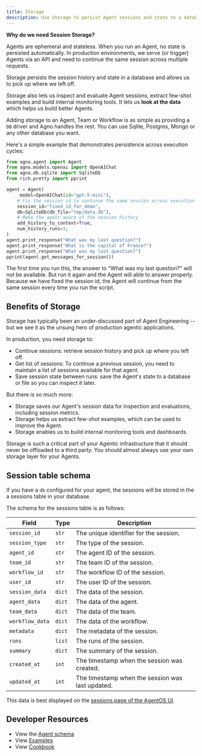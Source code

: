 ```yaml
---
title: Storage
description: Use Storage to persist Agent sessions and state to a database or file.
---
```


**Why do we need Session Storage?**

Agents are ephemeral and stateless. When you run an Agent, no state is persisted automatically. In production environments, we serve (or trigger) Agents via an API and need to continue the same session across multiple requests.

Storage persists the session history and state in a database and allows us to pick up where we left off.

Storage also lets us inspect and evaluate Agent sessions, extract few-shot examples and build internal monitoring tools. It lets us **look at the data** which helps us build better Agents.

Adding storage to an Agent, Team or Workflow is as simple as providing a `DB` driver and Agno handles the rest. You can use Sqlite, Postgres, Mongo or any other database you want.

Here's a simple example that demonstrates persistence across execution cycles:

```python storage.py
from agno.agent import Agent
from agno.models.openai import OpenAIChat
from agno.db.sqlite import SqliteDb
from rich.pretty import pprint

agent = Agent(
     model=OpenAIChat(id="gpt-5-mini"),
    # Fix the session id to continue the same session across execution cycles
    session_id="fixed_id_for_demo",
    db=SqliteDb(db_file="tmp/data.db"),
    # Make the agent aware of the session history
    add_history_to_context=True,
    num_history_runs=3,
)
agent.print_response("What was my last question?")
agent.print_response("What is the capital of France?")
agent.print_response("What was my last question?")
pprint(agent.get_messages_for_session())
```

The first time you run this, the answer to "What was my last question?" will not be available. But run it again and the Agent will able to answer properly. Because we have fixed the session id, the Agent will continue from the same session every time you run the script.

## Benefits of Storage

Storage has typically been an under-discussed part of Agent Engineering -- but we see it as the unsung hero of production agentic applications.

In production, you need storage to:

- Continue sessions: retrieve session history and pick up where you left off.
- Get list of sessions: To continue a previous session, you need to maintain a list of sessions available for that agent.
- Save session state between runs: save the Agent's state to a database or file so you can inspect it later.

But there is so much more:

- Storage saves our Agent's session data for inspection and evaluations, including session metrics.
- Storage helps us extract few-shot examples, which can be used to improve the Agent.
- Storage enables us to build internal monitoring tools and dashboards.

<Warning>
Storage is such a critical part of your Agentic infrastructure that it should never be offloaded to a third party. You should almost always use your own storage layer for your Agents.
</Warning>


## Session table schema

If you have a `db` configured for your agent, the sessions will be stored in the a sessions table in your database.

The schema for the sessions table is as follows:

| Field | Type | Description |
|-------|------|-------------|
| `session_id` | `str` | The unique identifier for the session. |
| `session_type` | `str` | The type of the session. |
| `agent_id` | `str` | The agent ID of the session. |
| `team_id` | `str` | The team ID of the session. |
| `workflow_id` | `str` | The workflow ID of the session. |
| `user_id` | `str` | The user ID of the session. |
| `session_data` | `dict` | The data of the session. |
| `agent_data` | `dict` | The data of the agent. |
| `team_data` | `dict` | The data of the team. |
| `workflow_data` | `dict` | The data of the workflow. |
| `metadata` | `dict` | The metadata of the session. |
| `runs` | `list` | The runs of the session. |
| `summary` | `dict` | The summary of the session. |
| `created_at` | `int` | The timestamp when the session was created. |
| `updated_at` | `int` | The timestamp when the session was last updated. |

This data is best displayed on the [sessions page of the AgentOS UI](https://os.agno.com/sessions).

## Developer Resources

- View the [Agent schema](/reference/agents/agent)
- View [Examples](/examples/concepts/db)
- View [Cookbook](https://github.com/agno-agi/agno/tree/main/cookbook/db/)